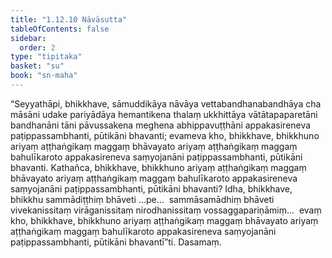 ```yaml
---
title: "1.12.10 Nāvāsutta"
tableOfContents: false
sidebar:
  order: 2
type: "tipitaka"
basket: "su"
book: "sn-maha"
---
```



<DynamicBreadcrumb />

<Division number="158" book="sn-maha" bookNo="14" page="47">

<Paragraph number="294" book="sn-maha">
“Seyyathāpi, bhikkhave, sāmuddikāya nāvāya vettabandhanabandhāya cha māsāni udake pariyādāya hemantikena thalaṃ ukkhittāya vātātapaparetāni bandhanāni tāni pāvussakena meghena abhippavuṭṭhāni appakasireneva paṭippassambhanti, pūtikāni bhavanti; evameva kho, bhikkhave, bhikkhuno ariyaṃ aṭṭhaṅgikaṃ maggaṃ bhāvayato ariyaṃ aṭṭhaṅgikaṃ maggaṃ bahulīkaroto appakasireneva saṃyojanāni paṭippassambhanti, pūtikāni bhavanti. Kathañca, bhikkhave, bhikkhuno ariyaṃ aṭṭhaṅgikaṃ maggaṃ bhāvayato ariyaṃ aṭṭhaṅgikaṃ maggaṃ bahulīkaroto appakasireneva saṃyojanāni paṭippassambhanti, pūtikāni bhavanti? Idha, bhikkhave, bhikkhu sammādiṭṭhiṃ bhāveti …pe…  sammāsamādhiṃ bhāveti vivekanissitaṃ virāganissitaṃ nirodhanissitaṃ vossaggapariṇāmiṃ…  evaṃ kho, bhikkhave, bhikkhuno ariyaṃ aṭṭhaṅgikaṃ maggaṃ bhāvayato ariyaṃ aṭṭhaṅgikaṃ maggaṃ bahulīkaroto appakasireneva saṃyojanāni paṭippassambhanti, pūtikāni bhavantī”ti.

</Paragraph>
</Division>

<Paragraph number="295" type="center" book="sn-maha">
Dasamaṃ.
</Paragraph>